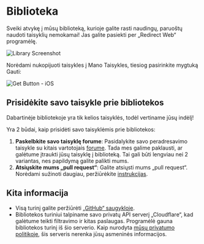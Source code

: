 # Biblioteka

Sveiki atvykę į mūsų biblioteką, kurioje galite rasti naudingų, paruoštų naudoti taisyklių nemokamai! Jas galite pasiekti per „Redirect Web“ programėlę.

![Library Screenshot](/img/library-screenshot.webp)

Norėdami nukopijuoti taisykles į Mano Taisykles, tiesiog pasirinkite mygtuką Gauti:

![Get Button - iOS](/img/library-get-button-ios.gif)

## Prisidėkite savo taisykle prie bibliotekos

Dabartinėje bibliotekoje yra tik kelios taisyklės, todėl vertiname jūsų indėlį!

Yra 2 būdai, kaip prisidėti savo taisyklėmis prie bibliotekos:

1. **Paskelbkite savo taisyklę forume**: Pasidalykite savo peradresavimo taisykle su kitais vartotojais [forume](https://github.com/mshibanami/redirect-web/discussions/categories/redirect-rules). Tada mes galime paklausti, ar galėtume įtraukti jūsų taisyklę į biblioteką. Tai gali būti lengviau nei 2 variantas, nes papildymą galite palikti mums.
2. **Atsiųskite mums „pull request“**: Galite atsiųsti mums „pull request“. Norėdami sužinoti daugiau, peržiūrėkite [instrukcijas](https://github.com/mshibanami/redirect-web/tree/main/library).

## Kita informacija

- Visą turinį galite peržiūrėti [„GitHub“ saugykloje](https://github.com/mshibanami/redirect-web/tree/main/library).
- Bibliotekos turiniui talpiname savo privatų API serverį „Cloudflare“, kad galėtume teikti filtravimo ir kitas paslaugas. Programėlė gauna bibliotekos turinį iš šio serverio. Kaip nurodyta [mūsų privatumo politikoje](/privacy-policy), šis serveris nerenka jūsų asmeninės informacijos.
